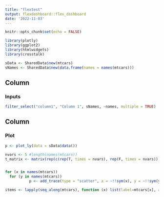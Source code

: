 ```yaml
---
title: "flextest"
output: flexdashboard::flex_dashboard
date: '2022-11-03'
---
```


```r
knitr::opts_chunk$set(echo = FALSE)

library(plotly)
library(ggplot2)
library(htmlwidgets)
library(crosstalk)

sData <- SharedData$new(mtcars)
sNames <- SharedData$new(data.frame(names = names(mtcars)))
```

Column {dat-width=500}
--------------  

### Inputs

```r
filter_select("column1", "Column 1", sNames, ~names, multiple = TRUE)

```



Column {dat-width=500}
--------------

### Plot

```r
p <- plot_ly(data = sData$data())

nvars <- 5 #length(names(mtcars))
t_matrix <- matrix(rep(c(rep(T, times = nvars), rep(F, times = nvars)), times = nvars^2)[1:(nvars^3)] | rep(c(rep(c(T, rep(F, times = nvars-1)), times = nvars), F), times = nvars)[1:(nvars^3)], nvars, nvars*nvars, byrow = TRUE)


for (x in names(mtcars))
  for (y in names(mtcars))
           p <- add_trace(type = "scatter", x = ~!!sym(x), y = ~!!sym(y), mode = "markers", visible = F)

items <- lapply(seq_along(mtcars), function (x) list(label=mtcars[x], args=list(list(visible ))))
```

